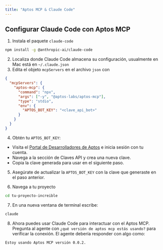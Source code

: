 ```yaml
---
title: "Aptos MCP & Claude Code"
---
```


## Configurar Claude Code con Aptos MCP

1. Instala el paquete `claude-code`

```bash
npm install -g @anthropic-ai/claude-code
```

2. Localiza donde Claude Code almacena su configuración, usualmente en Mac está en `~/.claude.json`
3. Edita el objeto `mcpServers` en el archivo `json` con

```json
{
  "mcpServers": {
    "aptos-mcp": {
      "command": "npx",
      "args": ["-y", "@aptos-labs/aptos-mcp"],
      "type": "stdio",
      "env": {
        "APTOS_BOT_KEY": "<clave_api_bot>"
      }
    }
  }
}
```

4. Obtén tu `APTOS_BOT_KEY`:

- Visita el [Portal de Desarrolladores de Aptos](https://aptos.dev) e inicia sesión con tu cuenta.
- Navega a la sección de Claves API y crea una nueva clave.
- Copia la clave generada para usar en el siguiente paso.

5. Asegúrate de actualizar la `APTOS_BOT_KEY` con la clave que generaste en el paso anterior.

6. Navega a tu proyecto

```bash
cd tu-proyecto-increible
```

7. En una nueva ventana de terminal escribe:

```bash
claude
```

8. Ahora puedes usar Claude Code para interactuar con el Aptos MCP. Pregunta al agente con `¿qué versión de aptos mcp estás usando?` para verificar la conexión. El agente debería responder con algo como:

```text
Estoy usando Aptos MCP versión 0.0.2.
```
